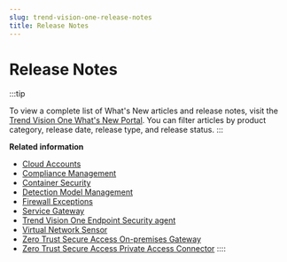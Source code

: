 ```yaml
---
slug: trend-vision-one-release-notes
title: Release Notes
---
```

# Release Notes

:::tip

To view a complete list of What's New articles and release notes, visit the [Trend Vision One What's New Portal](https://docs.trendmicro.com/en-us/documentation/trend-vision-one/trend-vision-one-whats-new/). You can filter articles by product category, release date, release type, and release status.
:::

**Related information**

- [Cloud Accounts](cloud-accounts-notes.mdx)
- [Compliance Management](compliance-mgmt-release-notes.mdx)
- [Container Security](container-security-release-notes.mdx)
- [Detection Model Management](detection-model-release-notes.mdx)
- [Firewall Exceptions](firewall-exceptions-release-notes.mdx)
- [Service Gateway](service-gateway.mdx)
- [Trend Vision One Endpoint Security agent](endpoint-security-agent-releases.mdx)
- [Virtual Network Sensor](virtual-network-sensor-releasenotes.mdx)
- [Zero Trust Secure Access On-premises Gateway](ztsa-premises-gateway.mdx)
- [Zero Trust Secure Access Private Access Connector](ztsa-pa-connector.mdx)
::::
